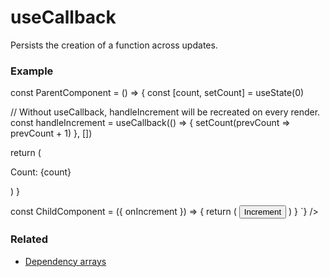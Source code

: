 
# useCallback

Persists the creation of a function across updates.

### Example
<div className="not-prose">
  <CodeBlock 
    lang="jsx" 
    code={`\

const ParentComponent = () => {
  const [count, setCount] = useState(0)

  // Without useCallback, handleIncrement will be recreated on every render.
  const handleIncrement = useCallback(() => {
    setCount(prevCount => prevCount + 1)
  }, [])

  return (
    <div>
      <ChildComponent onIncrement={handleIncrement} />
      <p>Count: {count}</p>
    </div>
  )
}

const ChildComponent = ({ onIncrement }) => {
  return (
    <button onClick={onIncrement}>
      Increment
    </button>
  )
}
`} />
</div>

### Related
<ul>
  <li><a href="/docs/hooks/dependency-arrays">Dependency arrays</a></li>
</ul>